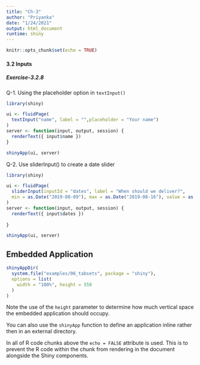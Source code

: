 ```yaml
---
title: "Ch-3"
author: "Priyanka"
date: "1/24/2021"
output: html_document
runtime: shiny
---
```


```r
knitr::opts_chunk$set(echo = TRUE)
```


#### 3.2 Inputs
##### Exercise-3.2.8 

Q-1. Using the placeholder option in `textInput()`
```r
library(shiny)

ui <- fluidPage(
  textInput("name", label = "",placeholder = "Your name")
)
server <- function(input, output, session) {
  renderText({ input$name })
}

shinyApp(ui, server)
```

Q-2. Use sliderInput() to create a date slider

```r
library(shiny)

ui <- fluidPage(
  sliderInput(inputId = "dates", label = "When should we deliver?",
  min = as.Date("2019-08-09"), max = as.Date("2019-08-16"), value = as.Date("2019-08-10"))
)
server <- function(input, output, session) {
  renderText({ input$dates })
  
}

shinyApp(ui, server)
```


## Embedded Application

```r
shinyAppDir(
  system.file("examples/06_tabsets", package = "shiny"),
  options = list(
    width = "100%", height = 550
  )
)
```

Note the use of the `height` parameter to determine how much vertical space the embedded application should occupy.

You can also use the `shinyApp` function to define an application inline rather then in an external directory.

In all of R code chunks above the `echo = FALSE` attribute is used. This is to prevent the R code within the chunk from rendering in the document alongside the Shiny components.



